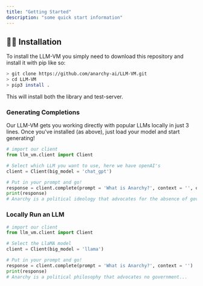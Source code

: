 ```yaml
---
title: "Getting Started"
description: "some quick start information"
---
```


## 👨‍💻 Installation

To install the LLM-VM you simply need to download this repository and install it with pip like so:

```bash
> git clone https://github.com/anarchy-ai/LLM-VM.git
> cd LLM-VM
> pip3 install .
```

This will install both the library and test-server.  

### Generating Completions
Our LLM-VM gets you working directly with popular LLMs locally in just 3 lines. Once you've installed (as above), just load your model and start generating!


```python
# import our client
from llm_vm.client import Client

# Select which LLM you want to use, here we have openAI's 
client = Client(big_model = 'chat_gpt')

# Put in your prompt and go!
response = client.complete(prompt = 'What is Anarchy?', context = '', openai_key = 'ENTER_YOUR_API_KEY')
print(response)
# Anarchy is a political ideology that advocates for the absence of government...
```

### Locally Run an LLM
```python
# import our client
from llm_vm.client import Client

# Select the LlaMA model
client = Client(big_model = 'llama')

# Put in your prompt and go!
response = client.complete(prompt = 'What is Anarchy?', context = '')
print(response)
# Anarchy is a political philosophy that advocates no government...
```
